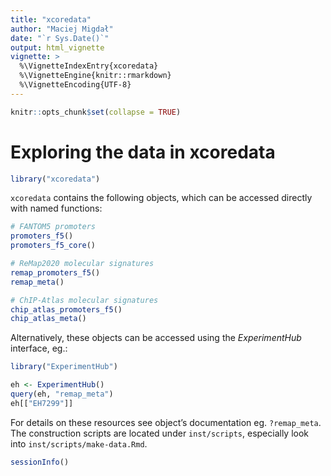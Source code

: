 ```yaml
---
title: "xcoredata"
author: "Maciej Migdał"
date: "`r Sys.Date()`"
output: html_vignette
vignette: >
  %\VignetteIndexEntry{xcoredata}
  %\VignetteEngine{knitr::rmarkdown}
  %\VignetteEncoding{UTF-8}
---
```


```r
knitr::opts_chunk$set(collapse = TRUE)
```

# Exploring the data in xcoredata

```r
library("xcoredata")
```

`xcoredata` contains the following objects, which can be accessed directly with
named functions:

```r
# FANTOM5 promoters
promoters_f5()
promoters_f5_core()

# ReMap2020 molecular signatures
remap_promoters_f5()
remap_meta()

# ChIP-Atlas molecular signatures
chip_atlas_promoters_f5()
chip_atlas_meta()
```

Alternatively, these objects can be accessed using the *ExperimentHub* interface,
eg.:

```r
library("ExperimentHub")

eh <- ExperimentHub()
query(eh, "remap_meta")
eh[["EH7299"]]
```

For details on these resources see object's documentation eg. `?remap_meta`.
The construction scripts are located under `inst/scripts`, especially look
into `inst/scripts/make-data.Rmd`.

```r
sessionInfo()
```


